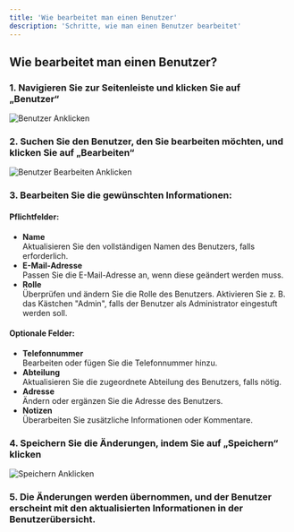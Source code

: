 ```yaml
---
title: 'Wie bearbeitet man einen Benutzer'
description: 'Schritte, wie man einen Benutzer bearbeitet'
---
```


## Wie bearbeitet man einen Benutzer?

### 1. **Navigieren Sie zur Seitenleiste und klicken Sie auf „Benutzer“**

![Benutzer Anklicken](/images/sidebar_benutzer_anklicken.png)

### 2. **Suchen Sie den Benutzer, den Sie bearbeiten möchten, und klicken Sie auf „Bearbeiten“**

![Benutzer Bearbeiten Anklicken](/images/benutzer_bearbeiten_klicken.png)

### 3. **Bearbeiten Sie die gewünschten Informationen:**

#### **Pflichtfelder:**
- **Name**  
  Aktualisieren Sie den vollständigen Namen des Benutzers, falls erforderlich.
- **E-Mail-Adresse**  
  Passen Sie die E-Mail-Adresse an, wenn diese geändert werden muss.
- **Rolle**  
  Überprüfen und ändern Sie die Rolle des Benutzers. Aktivieren Sie z. B. das Kästchen "Admin", falls der Benutzer als Administrator eingestuft werden soll.

#### **Optionale Felder:**
- **Telefonnummer**  
  Bearbeiten oder fügen Sie die Telefonnummer hinzu.
- **Abteilung**  
  Aktualisieren Sie die zugeordnete Abteilung des Benutzers, falls nötig.
- **Adresse**  
  Ändern oder ergänzen Sie die Adresse des Benutzers.
- **Notizen**  
  Überarbeiten Sie zusätzliche Informationen oder Kommentare.

### 4. **Speichern Sie die Änderungen, indem Sie auf „Speichern“ klicken**

![Speichern Anklicken](/images/speichern_klicken.png)

### 5. **Die Änderungen werden übernommen, und der Benutzer erscheint mit den aktualisierten Informationen in der Benutzerübersicht.**

